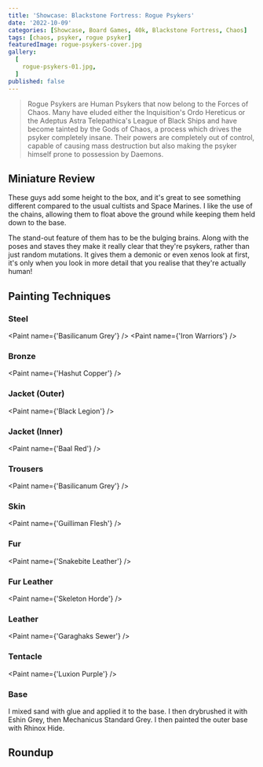 ```yaml
---
title: 'Showcase: Blackstone Fortress: Rogue Psykers'
date: '2022-10-09'
categories: [Showcase, Board Games, 40k, Blackstone Fortress, Chaos]
tags: [chaos, psyker, rogue psyker]
featuredImage: rogue-psykers-cover.jpg
gallery:
  [
    rogue-psykers-01.jpg,
  ]
published: false
---
```


> Rogue Psykers are Human Psykers that now belong to the Forces of Chaos. Many have eluded either the Inquisition's
> Ordo Hereticus or the Adeptus Astra Telepathica's League of Black Ships and have become tainted by the Gods of Chaos,
> a process which drives the psyker completely insane. Their powers are completely out of control, capable of causing
> mass destruction but also making the psyker himself prone to possession by Daemons.

## Miniature Review

These guys add some height to the box, and it's great to see something different compared to the usual cultists and
Space Marines. I like the use of the chains, allowing them to float above the ground while keeping them held down to
the base.

The stand-out feature of them has to be the bulging brains. Along with the poses and staves they make it really clear
that they're psykers, rather than just random mutations. It gives them a demonic or even xenos look at first, it's
only when you look in more detail that you realise that they're actually human!

## Painting Techniques

### Steel
<Paint name={'Basilicanum Grey'} />
<Paint name={'Iron Warriors'} />

### Bronze
<Paint name={'Hashut Copper'} />

### Jacket (Outer)
<Paint name={'Black Legion'} />

### Jacket (Inner)
<Paint name={'Baal Red'} />

### Trousers
<Paint name={'Basilicanum Grey'} />

### Skin
<Paint name={'Guilliman Flesh'} />

### Fur
<Paint name={'Snakebite Leather'} />

### Fur Leather
<Paint name={'Skeleton Horde'} />

### Leather
<Paint name={'Garaghaks Sewer'} />

### Tentacle
<Paint name={'Luxion Purple'} />

### Base

I mixed sand with glue and applied it to the base. I then drybrushed it with Eshin Grey, then Mechanicus Standard Grey.
I then painted the outer base with Rhinox Hide.

## Roundup